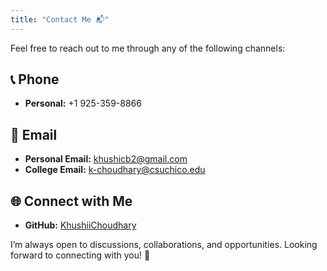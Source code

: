 ```yaml
---
title: "Contact Me 📬"
---
```


Feel free to reach out to me through any of the following channels:

## 📞 Phone  
- **Personal:** +1 925-359-8866  

## 📧 Email  
- **Personal Email:** [khushicb2@gmail.com](mailto:khushicb2@gmail.com)  
- **College Email:** [k-choudhary@csuchico.edu](mailto:k-choudhary@csuchico.edu)  

## 🌐 Connect with Me  
- **GitHub:** [KhushiiChoudhary](https://github.com/KhushiiChoudhary)  

I'm always open to discussions, collaborations, and opportunities. Looking forward to connecting with you! 🚀
